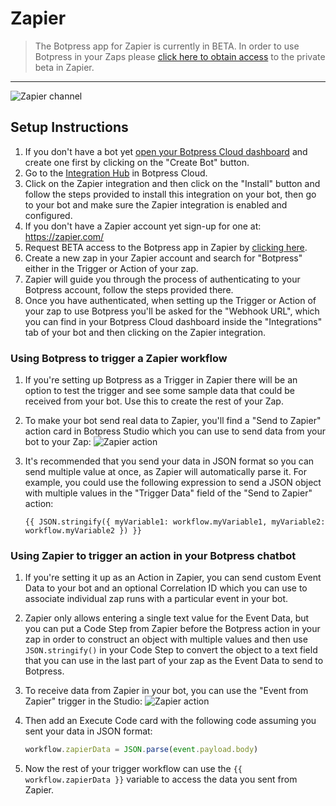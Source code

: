 # Zapier

> The Botpress app for Zapier is currently in BETA. In order to use Botpress in your Zaps please [click here to obtain access](https://zapier.com/developer/public-invite/179950/2d89a44be6d7ddcae4ae23df0be19b3c/) to the private beta in Zapier.

---

![Zapier channel](/docs/content/zapier-banner.png)

## Setup Instructions

1. If you don't have a bot yet [open your Botpress Cloud dashboard](https://app.botpress.cloud/) and create one first by clicking on the "Create Bot" button.
1. Go to the [Integration Hub](https://app.botpress.cloud/hub) in Botpress Cloud.
1. Click on the Zapier integration and then click on the "Install" button and follow the steps provided to install this integration on your bot, then go to your bot and make sure the Zapier integration is enabled and configured.
1. If you don't have a Zapier account yet sign-up for one at: https://zapier.com/
1. Request BETA access to the Botpress app in Zapier by [clicking here](https://zapier.com/developer/public-invite/179950/2d89a44be6d7ddcae4ae23df0be19b3c/).
1. Create a new zap in your Zapier account and search for "Botpress" either in the Trigger or Action of your zap.
1. Zapier will guide you through the process of authenticating to your Botpress account, follow the steps provided there.
1. Once you have authenticated, when setting up the Trigger or Action of your zap to use Botpress you'll be asked for the "Webhook URL", which you can find in your Botpress Cloud dashboard inside the "Integrations" tab of your bot and then clicking on the Zapier integration.

### Using Botpress to trigger a Zapier workflow

1. If you're setting up Botpress as a Trigger in Zapier there will be an option to test the trigger and see some sample data that could be received from your bot. Use this to create the rest of your Zap.
1. To make your bot send real data to Zapier, you'll find a "Send to Zapier" action card in Botpress Studio which you can use to send data from your bot to your Zap:
   ![Zapier action](/docs/content/zapier-action.png)
1. It's recommended that you send your data in JSON format so you can send multiple value at once, as Zapier will automatically parse it. For example, you could use the following expression to send a JSON object with multiple values in the "Trigger Data" field of the "Send to Zapier" action:

   ```
   {{ JSON.stringify({ myVariable1: workflow.myVariable1, myVariable2: workflow.myVariable2 }) }}
   ```

### Using Zapier to trigger an action in your Botpress chatbot

1. If you're setting it up as an Action in Zapier, you can send custom Event Data to your bot and an optional Correlation ID which you can use to associate individual zap runs with a particular event in your bot.
1. Zapier only allows entering a single text value for the Event Data, but you can put a Code Step from Zapier before the Botpress action in your zap in order to construct an object with multiple values and then use `JSON.stringify()` in your Code Step to convert the object to a text field that you can use in the last part of your zap as the Event Data to send to Botpress.
1. To receive data from Zapier in your bot, you can use the "Event from Zapier" trigger in the Studio:
   ![Zapier action](/docs/content/zapier-trigger.png)
1. Then add an Execute Code card with the following code assuming you sent your data in JSON format:

   ```js
   workflow.zapierData = JSON.parse(event.payload.body)
   ```

1. Now the rest of your trigger workflow can use the `{{ workflow.zapierData }}` variable to access the data you sent from Zapier.
